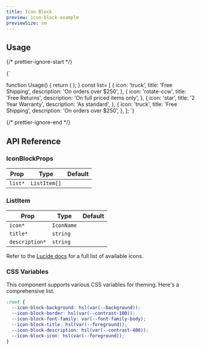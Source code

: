 ```yaml
---
title: Icon Block
preview: icon-block-example
previewSize: sm
---
```


## Usage

{/* prettier-ignore-start */}

<CodeBlock lang="ts">{`

function Usage() {
    return (
        <IconBlock list={list} />
    );
}
const list= [
    {
      icon: 'truck',
      title: 'Free Shipping',
      description: 'On orders over $250',
    },
    {
      icon: 'rotate-ccw',
      title: 'Free Returns',
      description: 'On full priced items only',
    },
    {
      icon: 'star',
      title: '2 Year Warranty',
      description: 'As standard',
    },
    {
      icon: 'truck',
      title: 'Free Shipping',
      description: 'On orders over $250',
    },
];
`}
</CodeBlock>

{/* prettier-ignore-end */}

## API Reference

### IconBlockProps

| Prop    | Type                                                 | Default |
| ------- | ---------------------------------------------------- | ------- |
| `list*` | `ListItem[]` <Tooltip content="See ListItem below"/> |         |

### ListItem

| Prop           | Type                                                                              | Default |
| -------------- | --------------------------------------------------------------------------------- | ------- |
| `icon*`        | `IconName` <Tooltip content="See the Lucide docs for a full list of icon names"/> |         |
| `title*`       | `string`                                                                          |         |
| `description*` | `string`                                                                          |         |

Refer to the [Lucide docs](https://lucide.dev/icons/) for a full list of available icons.

### CSS Variables

This component supports various CSS variables for theming. Here's a comprehensive list.

```css
:root {
  --icon-block-background: hsl(var(--background));
  --icon-block-border: hsl(var(--contrast-100));
  --icon-block-font-family: var(--font-family-body);
  --icon-block-title: hsl(var(--foreground));
  --icon-block-description: hsl(var(--contrast-400));
  --icon-block-icon: hsl(var(--foreground));
}
```
